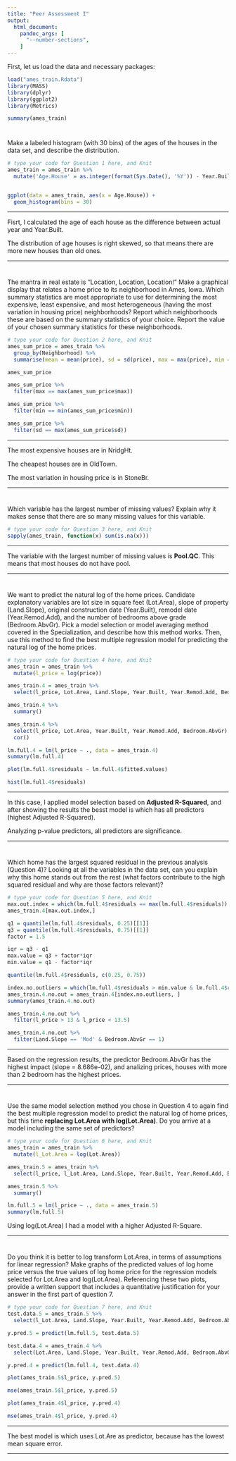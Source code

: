 ```yaml
---
title: "Peer Assessment I"
output:
  html_document: 
    pandoc_args: [
      "--number-sections",
    ]
---
```



First, let us load the data and necessary packages:

```r
load("ames_train.Rdata")
library(MASS)
library(dplyr)
library(ggplot2)
library(Metrics)
```

```r
summary(ames_train)
```



#
Make a labeled histogram (with 30 bins) of the ages of the houses in the data set, and describe the distribution.


```r
# type your code for Question 1 here, and Knit
ames_train = ames_train %>%
  mutate('Age.House' = as.integer(format(Sys.Date(), '%Y')) - Year.Built)


ggplot(data = ames_train, aes(x = Age.House)) +
  geom_histogram(bins = 30)
```

* * *

Fisrt, I calculated the age of each house as the difference between actual year and Year.Built.

The distribution of age houses is right skewed, so that means there are more new houses than old ones.

* * *


#
The mantra in real estate is "Location, Location, Location!" Make a graphical display that relates a home price to its neighborhood in Ames, Iowa. Which summary statistics are most appropriate to use for determining the most expensive, least expensive, and most heterogeneous (having the most variation in housing price) neighborhoods? Report which neighborhoods these are based on the summary statistics of your choice. Report the value of your chosen summary statistics for these neighborhoods.


```r
# type your code for Question 2 here, and Knit
ames_sum_price = ames_train %>%
  group_by(Neighborhood) %>%
  summarise(mean = mean(price), sd = sd(price), max = max(price), min = min(price))

ames_sum_price
```

```r
ames_sum_price %>%
  filter(max == max(ames_sum_price$max))
```

```r
ames_sum_price %>%
  filter(min == min(ames_sum_price$min))
```

```r
ames_sum_price %>%
  filter(sd == max(ames_sum_price$sd))
```


* * *

The most expensive houses are in NridgHt.

The cheapest houses are in OldTown.

The most variation in housing price is in StoneBr.

* * *

# 

Which variable has the largest number of missing values? Explain why it makes sense that there are so many missing values for this variable.

```r
# type your code for Question 3 here, and Knit
sapply(ames_train, function(x) sum(is.na(x)))
```


* * *

The variable with the largest number of missing values is **Pool.QC**. This means that most houses do not have pool.


* * *

#

We want to predict the natural log of the home prices. Candidate explanatory variables are lot size in square feet (Lot.Area), slope of property (Land.Slope), original construction date (Year.Built), remodel date (Year.Remod.Add), and the number of bedrooms above grade (Bedroom.AbvGr). Pick a model selection or model averaging method covered in the Specialization, and describe how this method works. Then, use this method to find the best multiple regression model for predicting the natural log of the home prices.


```r
# type your code for Question 4 here, and Knit
ames_train = ames_train %>%
  mutate(l_price = log(price))

ames_train.4 = ames_train %>%
  select(l_price, Lot.Area, Land.Slope, Year.Built, Year.Remod.Add, Bedroom.AbvGr)

ames_train.4 %>%
  summary()
```

```r
ames_train.4 %>%
  select(l_price, Lot.Area, Year.Built, Year.Remod.Add, Bedroom.AbvGr) %>%
  cor()
```


```r
lm.full.4 = lm(l_price ~ ., data = ames_train.4)
summary(lm.full.4)
```

```r
plot(lm.full.4$residuals ~ lm.full.4$fitted.values)
```

```r
hist(lm.full.4$residuals)
```


* * *

In this case, I applied model selection based on **Adjusted R-Squared**, and after showing the results the besst model is which has all predictors (highest Adjusted R-Squared).

Analyzing p-value predictors, all predictors are significance.


* * *

#

Which home has the largest squared residual in the previous analysis (Question 4)? Looking at all the variables in the data set, can you explain why this home stands out from the rest (what factors contribute to the high squared residual and why are those factors relevant)?


```r
# type your code for Question 5 here, and Knit
max.out.index = which(lm.full.4$residuals == max(lm.full.4$residuals))
ames_train.4[max.out.index,]
```

```r
q1 = quantile(lm.full.4$residuals, 0.25)[[1]]
q3 = quantile(lm.full.4$residuals, 0.75)[[1]]
factor = 1.5

iqr = q3 - q1
max.value = q3 + factor*iqr
min.value = q1 - factor*iqr

quantile(lm.full.4$residuals, c(0.25, 0.75))
```

```r
index.no.outliers = which(lm.full.4$residuals > min.value & lm.full.4$residuals < max.value)
ames_train.4.no.out = ames_train.4[index.no.outliers, ]
summary(ames_train.4.no.out)
```

```r
ames_train.4.no.out %>%
  filter(l_price > 13 & l_price < 13.5)
```

```r
ames_train.4.no.out %>%
  filter(Land.Slope == 'Mod' & Bedroom.AbvGr == 1)
```

* * *

Based on the regression results, the predictor Bedroom.AbvGr has the highest impact (slope = 8.686e-02), and analizing prices, houses with more than 2 bedroom has the highest prices.


* * *

#

Use the same model selection method you chose in Question 4 to again find the best multiple regression model to predict the natural log of home prices, but this time **replacing Lot.Area with log(Lot.Area)**. Do you arrive at a model including the same set of predictors?


```r
# type your code for Question 6 here, and Knit
ames_train = ames_train %>%
  mutate(l_Lot.Area = log(Lot.Area))

ames_train.5 = ames_train %>%
  select(l_price, l_Lot.Area, Land.Slope, Year.Built, Year.Remod.Add, Bedroom.AbvGr)

ames_train.5 %>%
  summary()
```

```r
lm.full.5 = lm(l_price ~ ., data = ames_train.5)
summary(lm.full.5)
```

Using log(Lot.Area) I had a model with a higher Adjusted R-Square.

* * *

#

Do you think it is better to log transform Lot.Area, in terms of assumptions for linear regression? Make graphs of the predicted values of log home price versus the true values of log home price for the regression models selected for Lot.Area and log(Lot.Area). Referencing these two plots, provide a written support that includes a quantitative justification for your answer in the first part of question 7.

```r
# type your code for Question 7 here, and Knit
test.data.5 = ames_train.5 %>%
  select(l_Lot.Area, Land.Slope, Year.Built, Year.Remod.Add, Bedroom.AbvGr)

y.pred.5 = predict(lm.full.5, test.data.5)
```

```r
test.data.4 = ames_train.4 %>%
  select(Lot.Area, Land.Slope, Year.Built, Year.Remod.Add, Bedroom.AbvGr)

y.pred.4 = predict(lm.full.4, test.data.4)
```

```r
plot(ames_train.5$l_price, y.pred.5)
```

```r
mse(ames_train.5$l_price, y.pred.5)
```


```r
plot(ames_train.4$l_price, y.pred.4)
```

```r
mse(ames_train.4$l_price, y.pred.4)
```


* * *

The best model is which uses Lot.Are as predictor, because has the lowest mean square error.


* * *
###